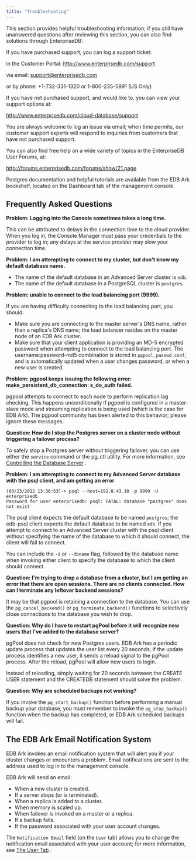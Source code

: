 ```yaml
---
title: "Troubleshooting"
---
```


<div id="troubleshooting" class="registered_link"></div>

This section provides helpful troubleshooting information; if you still have unanswered questions after reviewing this section, you can also find solutions through EnterpriseDB:

If you have purchased support, you can log a support ticket:

in the Customer Portal: <http://www.enterprisedb.com/support>

via email: [support@enterprisedb.com](mailto:support@enterprisedb.com)

or by phone: +1-732-331-1320 or 1-800-235-5891 (US Only)

If you have not purchased support, and would like to, you can view your support options at:

<http://www.enterprisedb.com/cloud-database/support>

You are always welcome to log an issue via email; when time permits, our customer support experts will respond to inquiries from customers that have not purchased support.

You can also find free help on a wide variety of topics in the EnterpriseDB User Forums, at:

<http://forums.enterprisedb.com/forums/show/21.page>

Postgres documentation and helpful tutorials are available from the EDB Ark bookshelf, located on the Dashboard tab of the management console.

## Frequently Asked Questions

**Problem: Logging into the Console sometimes takes a long time.**

This can be attributed to delays in the connection time to the cloud provider. When you log in, the Console Manager must pass your credentials to the provider to log in; any delays at the service provider may slow your connection time.

**Problem: I am attempting to connect to my cluster, but don't know my default database name.**

-   The name of the default database in an Advanced Server cluster is `edb`.
-   The name of the default database in a PostgreSQL cluster is `postgres`.

**Problem: unable to connect to the load balancing port (9999).**

If you are having difficulty connecting to the load balancing port, you should:

-   Make sure you are connecting to the master server's DNS name, rather than a replica's DNS name; the load balancer resides on the master node of an EDB Ark cluster.
-   Make sure that your client application is providing an MD-5 encrypted password when attempting to connect to the load balancing port. The username:password-md5 combination is stored in `pgpool_passwd.conf`, and is automatically updated when a user changes password, or when a new user is created.

**Problem: pgpool keeps issuing the following error: make_persistent_db_connection: s_do_auth failed.**

pgpool attempts to connect to each node to perform replication lag checking. This happens unconditionally if pgpool is configured in a master-slave mode and streaming replication is being used (which is the case for EDB Ark). The pgpool community has been alerted to this behavior; please ignore these messages.

**Question: How do I stop the Postgres server on a cluster node without triggering a failover process?**

To safely stop a Postgres server without triggering failover, you can use either the `service` command or the pg_ctl utility. For more information, see [Controlling the Database Server](13_database_management/#controlling_server) .

**Problem: I am attempting to connect to my Advanced Server database with the psql client, and am getting an error**

```text
(03/23/2012 13:36:53)-> psql --host=192.0.43.10 -p 9999 -U enterprisedb
Password for user enterprisedb: psql: FATAL: database "postgres" does
not exist
```

The psql client expects the default database to be named `postgres`; the edb-psql client expects the default database to be named `edb`. If you attempt to connect to an Advanced Server cluster with the psql client without specifying the name of the database to which it should connect, the client will fail to connect.

You can include the `-d` or `--dbname` flag, followed by the database name when invoking either client to specify the database to which the client should connect.

**Question: I'm trying to drop a database from a cluster, but I am getting an error that there are open sessions. There are no clients connected. How can I terminate any leftover backend sessions?**

It may be that pgpool is retaining a connection to the database. You can use the `pg_cancel_backend()` or `pg_terminate_backend()` functions to selectively close connections to the database you wish to drop.

**Question: Why do I have to restart pgPool before it will recognize new users that I've added to the database server?**

pgPool does not check for new Postgres users. EDB Ark has a periodic update process that updates the user list every 20 seconds; if the update process identifies a new user, it sends a reload signal to the pgPool process. After the reload, pgPool will allow new users to login.

Instead of reloading, simply waiting for 20 seconds between the CREATE USER statement and the CREATEDB statement should solve the problem.

**Question: Why are scheduled backups not working?**

If you invoke the `pg_start_backup()` function before performing a manual backup your database, you must remember to invoke the `pg_stop_backup()` function when the backup has completed, or EDB Ark scheduled backups will fail.

<div id="email_notification" class="registered_link"></div>

## The EDB Ark Email Notification System

EDB Ark invokes an email notification system that will alert you if your cluster changes or encounters a problem. Email notifications are sent to the address used to log in to the management console.

EDB Ark will send an email:

-   When a new cluster is created.
-   If a server stops (or is terminated).
-   When a replica is added to a cluster.
-   When memory is scaled up.
-   When failover is invoked on a master or a replica.
-   If a backup fails.
-   If the password associated with your user account changes.

The `Notification Email` field (on the `User` tab) allows you to change the notification email associated with your user account; for more information, see [The User Tab](04_using_ark_console/04_ark_user_tab/#ark_user_tab) .
